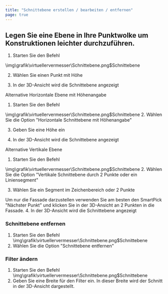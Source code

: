 ```yaml
---
title: "Schnittebene erstellen / bearbeiten / entfernen"
page: true
---
```

## Legen Sie eine Ebene in Ihre Punktwolke um Konstruktionen leichter durchzuf&#252;hren.
<GeoMapper>

1. Starten Sie den Befehl 


<Image>\img\grafik\virtuellervermesser\Schnittebene.png$Schnittebene</Image> 


2. W&#228;hlen Sie einen Punkt mit H&#246;he


3. In der 3D-Ansicht wird die Schnittebene angezeigt





Alternative
  <Bold> Horizontale Ebene mit H&#246;henangabe </Bold> 

1. Starten Sie den Befehl 


<Image>\img\grafik\virtuellervermesser\Schnittebene.png$Schnittebene</Image>
2. W&#228;hlen Sie die Option &quot;Horizontale Schnittebene mit H&#246;henangabe&quot;


3. Geben Sie eine H&#246;he ein


4. In der 3D-Ansicht wird die Schnittebene angezeigt





Alternative
  <Bold> Vertikale Ebene </Bold> 

1. Starten Sie den Befehl 


<Image>\img\grafik\virtuellervermesser\Schnittebene.png$Schnittebene</Image>
2. W&#228;hlen Sie die Option &quot;Vertikale Schnittebene durch 2 Punkte oder ein Liniensegment&quot;


3. W&#228;hlen Sie ein Segment im Zeichenbereich oder 2 Punkte 



<Success>
Um nur die Fassade darzustellen verwenden Sie am besten den SmartPick &quot;N&#228;chster Punkt&quot; und klicken Sie in der 3D-Ansicht an 2 Punkten in die Fassade.

</Success>
4. In der 3D-Ansicht wird die Schnittebene angezeigt




### Schnittebene entfernen

1. Starten Sie den Befehl<Image>\img\grafik\virtuellervermesser\Schnittebene.png$Schnittebene</Image>
2. W&#228;hlen Sie die Option &quot;Schnittebene entfernen&quot;




### Filter &#228;ndern

1. Starten Sie den Befehl<Image>\img\grafik\virtuellervermesser\Schnittebene.png$Schnittebene</Image>
2. Geben Sie eine Breite f&#252;r den Filter ein. In dieser Breite wird der Schnitt in der 3D-Ansicht dargestellt.




</GeoMapper>
